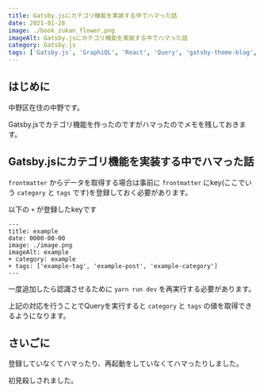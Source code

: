 ```yaml
---
title: Gatsby.jsにカテゴリ機能を実装する中でハマった話
date: 2021-01-28
image: ./book_zukan_flower.png
imageAlt: Gatsby.jsにカテゴリ機能を実装する中でハマった話
category: Gatsby.js
tags: ['Gatsby.js', 'GraphiQL', 'React', 'Query', 'gatsby-theme-blog', 'tags', 'category']
---
```


## はじめに

中野区在住の中野です。

Gatsby.jsでカテゴリ機能を作ったのですがハマったのでメモを残しておきます。

## Gatsby.jsにカテゴリ機能を実装する中でハマった話

`frontmatter` からデータを取得する場合は事前に `frontmatter` にkey(ここでいう `category` と `tags` です)を登録しておく必要があります。

以下の `+` が登録したkeyです

```
---
title: example
date: 0000-00-00
image: ./image.png
imageAlt: example
+ category: example
+ tags: ['example-tag', 'example-post', 'example-category']
---
```

一度追加したら認識させるために `yarn run dev` を再実行する必要があります。

上記の対応を行うことでQueryを実行すると `category` と `tags` の値を取得できるようになります。


## さいごに
登録していなくてハマったり、再起動をしていなくてハマったりしました。

初見殺しされました。